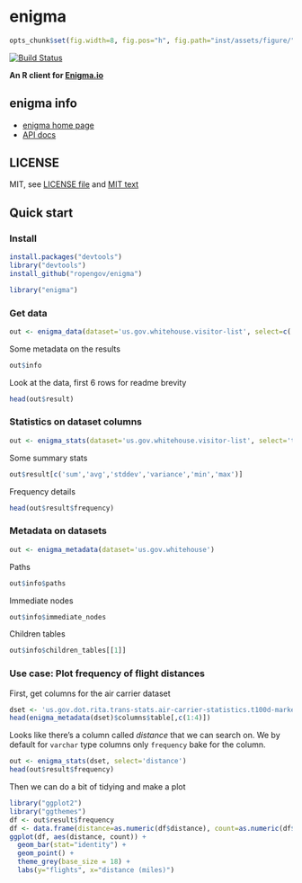 enigma
=======

```r
opts_chunk$set(fig.width=8, fig.pos="h", fig.path="inst/assets/figure/")
```

[![Build Status](https://api.travis-ci.org/rOpenGov/enigma.png)](https://travis-ci.org/rOpenGov/enigma)

**An R client for [Enigma.io](https://app.enigma.io/)**

## enigma info

+ [enigma home page](https://app.enigma.io/)
+ [API docs](https://app.enigma.io/api)

## LICENSE

MIT, see [LICENSE file](https://github.com/rOpenGov/enigma/blob/master/LICENSE) and [MIT text](http://opensource.org/licenses/MIT)

## Quick start

### Install

```r
install.packages("devtools")
library("devtools")
install_github("ropengov/enigma")
```

```r
library("enigma")
```

### Get data

```r
out <- enigma_data(dataset='us.gov.whitehouse.visitor-list', select=c('namelast','visitee_namelast','last_updatedby'))
```

Some metadata on the results

```r
out$info
```

Look at the data, first 6 rows for readme brevity

```r
head(out$result)
```


### Statistics on dataset columns

```r
out <- enigma_stats(dataset='us.gov.whitehouse.visitor-list', select='total_people')
```

Some summary stats

```r
out$result[c('sum','avg','stddev','variance','min','max')]
```


Frequency details

```r
head(out$result$frequency)
```


### Metadata on datasets

```r
out <- enigma_metadata(dataset='us.gov.whitehouse')
```

Paths 

```r
out$info$paths
```

Immediate nodes

```r
out$info$immediate_nodes
```


Children tables

```r
out$info$children_tables[[1]]
```


### Use case: Plot frequency of flight distances

First, get columns for the air carrier dataset

```r
dset <- 'us.gov.dot.rita.trans-stats.air-carrier-statistics.t100d-market-all-carrier'
head(enigma_metadata(dset)$columns$table[,c(1:4)])
```


Looks like there's a column called _distance_ that we can search on. We by default for `varchar` type columns only `frequency` bake for the column. 

```r
out <- enigma_stats(dset, select='distance')
head(out$result$frequency)
```

Then we can do a bit of tidying and make a plot

```r
library("ggplot2")
library("ggthemes")
df <- out$result$frequency
df <- data.frame(distance=as.numeric(df$distance), count=as.numeric(df$count))
ggplot(df, aes(distance, count)) + 
  geom_bar(stat="identity") + 
  geom_point() +
  theme_grey(base_size = 18) +
  labs(y="flights", x="distance (miles)")
```